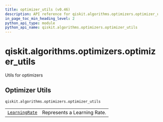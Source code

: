 ```yaml
---
title: optimizer_utils (v0.46)
description: API reference for qiskit.algorithms.optimizers.optimizer_utils in qiskit v0.46
in_page_toc_min_heading_level: 2
python_api_type: module
python_api_name: qiskit.algorithms.optimizers.optimizer_utils
---
```


<span id="module-qiskit.algorithms.optimizers.optimizer_utils" />

<span id="qiskit-algorithms-optimizers-optimizer-utils" />

# qiskit.algorithms.optimizers.optimizer\_utils

Utils for optimizers

<span id="optimizer-utils-qiskit-algorithms-optimizers-optimizer-utils" />

## Optimizer Utils

`qiskit.algorithms.optimizers.optimizer_utils`

|                                                                                                                                         |                             |
| --------------------------------------------------------------------------------------------------------------------------------------- | --------------------------- |
| [`LearningRate`](qiskit.algorithms.optimizers.optimizer_utils.LearningRate "qiskit.algorithms.optimizers.optimizer_utils.LearningRate") | Represents a Learning Rate. |

